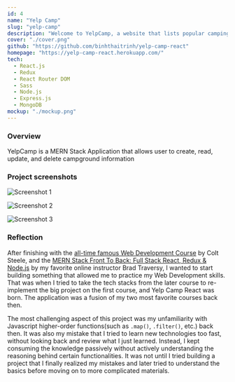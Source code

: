 ```yaml
---
id: 4
name: "Yelp Camp"
slug: "yelp-camp"
description: "Welcome to YelpCamp, a website that lists popular camping site for you to discover. It also allows you to rate and comment on a particular camp site!"
cover: "./cover.png"
github: "https://github.com/binhthaitrinh/yelp-camp-react"
homepage: "https://yelp-camp-react.herokuapp.com/"
tech:
  - React.js
  - Redux
  - React Router DOM
  - Sass
  - Node.js
  - Express.js
  - MongoDB
mockup: "./mockup.png"
---
```


### Overview

YelpCamp is a MERN Stack Application that allows user to create, read, update, and delete campground information

### Project screenshots

![Screenshot 1](/photo1.png)

![Screenshot 2](/photo2.png)

![Screenshot 3](/photo3.png)

### Reflection

After finishing with the <a href="https://www.udemy.com/course/the-web-developer-bootcamp/">all-time famous Web Development Course</a> by Colt Steele, and the <a href="https://www.udemy.com/course/mern-stack-front-to-back/">MERN Stack Front To Back: Full Stack React, Redux & Node.js</a> by my favorite online instructor Brad Traversy, I wanted to start building something that allowed me to practice my Web Development skills. That was when I tried to take the tech stacks from the later course to re-implement the big project on the first course, and Yelp Camp React was born. The application was a fusion of my two most favorite courses back then.

The most challenging aspect of this project was my unfamiliarity with Javascript higher-order functions(such as `.map()`, `.filter()`, etc.) back then. It was also my mistake that I tried to learn new technologies too fast, without looking back and review what I just learned. Instead, I kept consuming the knowledge passively without actively understanding the reasoning behind certain functionalities. It was not until I tried building a project that I finally realized my mistakes and later tried to understand the basics before moving on to more complicated materials.
